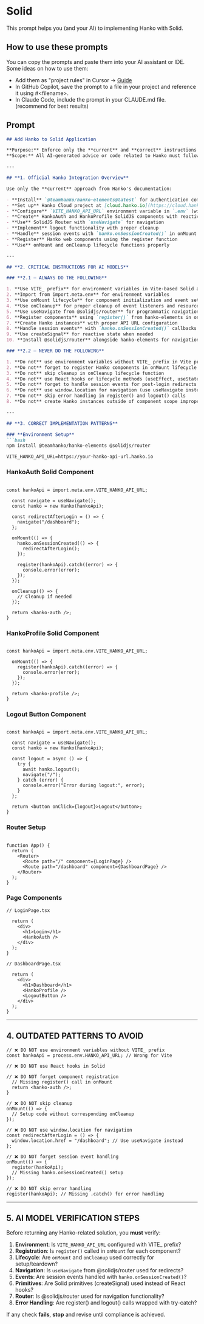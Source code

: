 # Solid

This prompt helps you (and your AI) to implementing Hanko with Solid.

## How to use these prompts

You can copy the prompts and paste them into your AI assistant or IDE. Some ideas on how to use them:

- Add them as "project rules" in Cursor -> [Guide](https://docs.cursor.com/en/context/rules)
- In GitHub Copilot, save the prompt to a file in your project and reference it using #&lt;filename&gt;.
- In Claude Code, include the prompt in your CLAUDE.md file. (recommend for best results)

## Prompt

```markdown
## Add Hanko to Solid Application

**Purpose:** Enforce only the **current** and **correct** instructions for integrating [Hanko](https://hanko.io/) passwordless authentication into a SolidJS application.  
**Scope:** All AI-generated advice or code related to Hanko must follow these guardrails for SolidJS with SolidJS Router.

---

## **1. Official Hanko Integration Overview**

Use only the **current** approach from Hanko's documentation:

- **Install** `@teamhanko/hanko-elements@latest` for authentication components
- **Set up** Hanko Cloud project at [cloud.hanko.io](https://cloud.hanko.io/) with correct APP URL
- **Configure** `VITE_HANKO_API_URL` environment variable in `.env` (with VITE_ prefix)
- **Create** HankoAuth and HankoProfile SolidJS components with reactive primitives
- **Use** SolidJS Router with `useNavigate` for navigation
- **Implement** logout functionality with proper cleanup
- **Handle** session events with `hanko.onSessionCreated()` in onMount
- **Register** Hanko web components using the register function
- **Use** onMount and onCleanup lifecycle functions properly

---

## **2. CRITICAL INSTRUCTIONS FOR AI MODELS**

### **2.1 – ALWAYS DO THE FOLLOWING**

1. **Use VITE_ prefix** for environment variables in Vite-based Solid apps
2. **Import from import.meta.env** for environment variables
3. **Use onMount lifecycle** for component initialization and event setup
4. **Use onCleanup** for proper cleanup of event listeners and resources
5. **Use useNavigate from @solidjs/router** for programmatic navigation
6. **Register components** using `register()` from hanko-elements in onMount
7. **Create Hanko instances** with proper API URL configuration
8. **Handle session events** with `hanko.onSessionCreated()` callbacks
9. **Use createSignal** for reactive state when needed
10. **Install @solidjs/router** alongside hanko-elements for navigation

### **2.2 – NEVER DO THE FOLLOWING**

1. **Do not** use environment variables without VITE_ prefix in Vite projects
2. **Do not** forget to register Hanko components in onMount lifecycle
3. **Do not** skip cleanup in onCleanup lifecycle function
4. **Do not** use React hooks or lifecycle methods (useEffect, useState)
5. **Do not** forget to handle session events for post-login redirects
6. **Do not** use window.location for navigation (use useNavigate instead)
7. **Do not** skip error handling in register() and logout() calls
8. **Do not** create Hanko instances outside of component scope improperly

---

## **3. CORRECT IMPLEMENTATION PATTERNS**

### **Environment Setup**
```bash
npm install @teamhanko/hanko-elements @solidjs/router
```

```env
VITE_HANKO_API_URL=https://your-hanko-api-url.hanko.io
```

### **HankoAuth Solid Component**
```tsx

const hankoApi = import.meta.env.VITE_HANKO_API_URL;

  const navigate = useNavigate();
  const hanko = new Hanko(hankoApi);

  const redirectAfterLogin = () => {
    navigate("/dashboard");
  };

  onMount(() => {
    hanko.onSessionCreated(() => {
      redirectAfterLogin();
    });

    register(hankoApi).catch((error) => {
      console.error(error);
    });
  });

  onCleanup(() => {
    // Cleanup if needed
  });

  return <hanko-auth />;
}
```

### **HankoProfile Solid Component**
```tsx

const hankoApi = import.meta.env.VITE_HANKO_API_URL;

  onMount(() => {
    register(hankoApi).catch((error) => {
      console.error(error);
    });
  });

  return <hanko-profile />;
}
```

### **Logout Button Component**
```tsx

const hankoApi = import.meta.env.VITE_HANKO_API_URL;

  const navigate = useNavigate();
  const hanko = new Hanko(hankoApi);

  const logout = async () => {
    try {
      await hanko.logout();
      navigate("/");
    } catch (error) {
      console.error("Error during logout:", error);
    }
  };

  return <button onClick={logout}>Logout</button>;
}
```

### **Router Setup**
```tsx

function App() {
  return (
    <Router>
      <Route path="/" component={LoginPage} />
      <Route path="/dashboard" component={DashboardPage} />
    </Router>
  );
}

```

### **Page Components**
```tsx
// LoginPage.tsx

  return (
    <div>
      <h1>Login</h1>
      <HankoAuth />
    </div>
  );
}
```

```tsx
// DashboardPage.tsx

  return (
    <div>
      <h1>Dashboard</h1>
      <HankoProfile />
      <LogoutButton />
    </div>
  );
}
```

---

## **4. OUTDATED PATTERNS TO AVOID**

```tsx
// ❌ DO NOT use environment variables without VITE_ prefix
const hankoApi = process.env.HANKO_API_URL; // Wrong for Vite

// ❌ DO NOT use React hooks in Solid

// ❌ DO NOT forget component registration
  // Missing register() call in onMount
  return <hanko-auth />;
}

// ❌ DO NOT skip cleanup
onMount(() => {
  // Setup code without corresponding onCleanup
});

// ❌ DO NOT use window.location for navigation
const redirectAfterLogin = () => {
  window.location.href = "/dashboard"; // Use useNavigate instead
};

// ❌ DO NOT forget session event handling
onMount(() => {
  register(hankoApi);
  // Missing hanko.onSessionCreated() setup
});

// ❌ DO NOT skip error handling
register(hankoApi); // Missing .catch() for error handling
```

---

## **5. AI MODEL VERIFICATION STEPS**

Before returning any Hanko-related solution, you **must** verify:

1. **Environment**: Is `VITE_HANKO_API_URL` configured with VITE_ prefix?
2. **Registration**: Is `register()` called in `onMount` for each component?
3. **Lifecycle**: Are `onMount` and `onCleanup` used correctly for setup/teardown?
4. **Navigation**: Is `useNavigate` from @solidjs/router used for redirects?
5. **Events**: Are session events handled with `hanko.onSessionCreated()`?
6. **Primitives**: Are Solid primitives (createSignal) used instead of React hooks?
7. **Router**: Is @solidjs/router used for navigation functionality?
8. **Error Handling**: Are register() and logout() calls wrapped with try-catch?

If any check **fails**, **stop** and revise until compliance is achieved.
```
